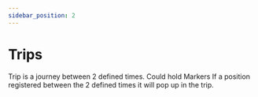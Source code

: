 ```yaml
---
sidebar_position: 2
---
```


# Trips

Trip is a journey between 2 defined times.
Could hold Markers
If a position registered between the 2 defined times it will pop up in the trip.